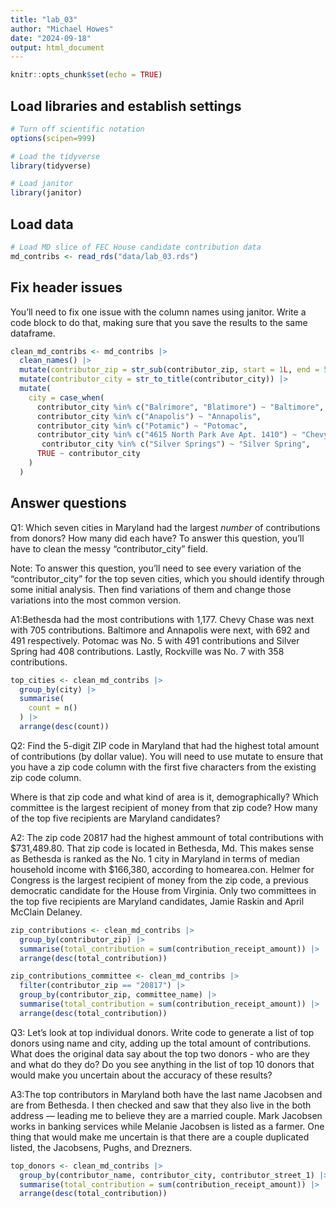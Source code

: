 ```yaml
---
title: "lab_03"
author: "Michael Howes"
date: "2024-09-18"
output: html_document
---
```


```r
knitr::opts_chunk$set(echo = TRUE)
```

## Load libraries and establish settings

```r
# Turn off scientific notation
options(scipen=999)

# Load the tidyverse
library(tidyverse)

# Load janitor
library(janitor)
```

## Load data

```r
# Load MD slice of FEC House candidate contribution data
md_contribs <- read_rds("data/lab_03.rds")
```

## Fix header issues

You'll need to fix one issue with the column names using janitor. Write a code block to do that, making sure that you save the results to the same dataframe.

```r
clean_md_contribs <- md_contribs |>
  clean_names() |>
  mutate(contributor_zip = str_sub(contributor_zip, start = 1L, end = 5L)) |>
  mutate(contributor_city = str_to_title(contributor_city)) |>
  mutate(
    city = case_when(
      contributor_city %in% c("Balrimore", "Blatimore") ~ "Baltimore",
      contributor_city %in% c("Anapolis") ~ "Annapolis",
      contributor_city %in% c("Potamic") ~ "Potomac",
      contributor_city %in% c("4615 North Park Ave Apt. 1410") ~ "Chevy Chase",
       contributor_city %in% c("Silver Springs") ~ "Silver Spring",
      TRUE ~ contributor_city
    )
  )
```


## Answer questions

Q1: Which seven cities in Maryland had the largest *number* of contributions from donors? How many did each have? To answer this question, you'll have to clean the messy "contributor_city" field.

Note: To answer this question, you'll need to see every variation of the "contributor_city" for the top seven cities, which you should identify through some initial analysis. Then find variations of them and change those variations into the most common version.

A1:Bethesda had the most contributions with 1,177. Chevy Chase was next with 705 contributions. Baltimore and Annapolis were next, with 692 and 491 respectively. Potomac was No. 5 with 491 contributions and Silver Spring had 408 contributions. Lastly, Rockville was No. 7 with 358 contributions. 


```r
top_cities <- clean_md_contribs |>
  group_by(city) |>
  summarise(
    count = n()
  ) |>
  arrange(desc(count))
```


Q2: Find the 5-digit ZIP code in Maryland that had the highest total amount of contributions (by dollar value). You will need to use mutate to ensure that you have a zip code column with the first five characters from the existing zip code column.

Where is that zip code and what kind of area is it, demographically? Which committee is the largest recipient of money from that zip code? How many of the top five recipients are Maryland candidates?

A2: The zip code 20817 had the highest ammount of total contributions with $731,489.80. That zip code is located in Bethesda, Md. This makes sense as Bethesda is ranked as the No. 1 city in Maryland in terms of median household income with $166,380, according to homearea.con. Helmer for Congress is the largest recipient of money from the zip code, a previous democratic candidate for the House from Virginia. Only two committees in the top five recipients are Maryland candidates, Jamie Raskin and April McClain Delaney. 

```r
zip_contributions <- clean_md_contribs |>
  group_by(contributor_zip) |>
  summarise(total_contribution = sum(contribution_receipt_amount)) |>
  arrange(desc(total_contribution))
```

```r
zip_contributions_committee <- clean_md_contribs |>
  filter(contributor_zip == "20817") |>
  group_by(contributor_zip, committee_name) |>
  summarise(total_contribution = sum(contribution_receipt_amount)) |>
  arrange(desc(total_contribution))
```

Q3: Let's look at top individual donors. Write code to generate a list of top donors using name and city, adding up the total amount of contributions. What does the original data say about the top two donors - who are they and what do they do? Do you see anything in the list of top 10 donors that would make you uncertain about the accuracy of these results?

A3:The top contributors in Maryland both have the last name Jacobsen and are from Bethesda. I then checked and saw that they also live in the both address --- leading me to believe they are a married couple. Mark Jacobsen works in banking services while Melanie Jacobsen is listed as a farmer. One thing that would make me uncertain is that there are a couple duplicated listed, the Jacobsens, Pughs, and Drezners. 

```r
top_donors <- clean_md_contribs |>
  group_by(contributor_name, contributor_city, contributor_street_1) |>
  summarise(total_contribution = sum(contribution_receipt_amount)) |>
  arrange(desc(total_contribution))
```
